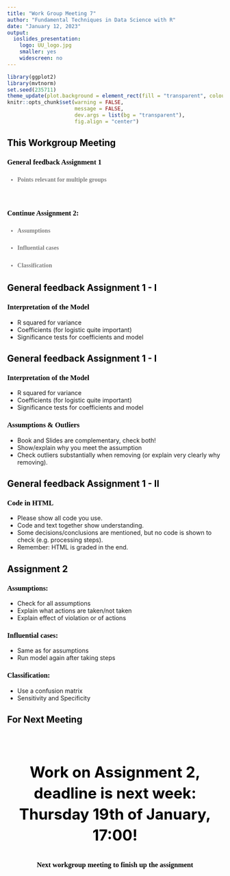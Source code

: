 ```yaml
---
title: "Work Group Meeting 7"
author: "Fundamental Techniques in Data Science with R"
date: "January 12, 2023"
output:
  ioslides_presentation:
    logo: UU_logo.jpg
    smaller: yes
    widescreen: no
---
```


<style>
h2{
  color: black;
}

h3{
  color: black;
  font-family: "Rockwell";
  text-align: left;
}

h4{
  color: grey;
  font-family: "Rockwell";
  text-align: left;
  line-height: 1.5;
}

.forceBreak { -webkit-column-break-after: always; break-after: column; }

#centertext{
color: black;
text-align: center;
font-size: 35px;
line-height: 1.4;
}

#centerh3
{
color: black;
font-family: "Rockwell";
text-align: center;
}

#subtext
{
color: grey;
text-align: center;
font-size: 25px;
line-height: 1.4;
}

</style>

```r
library(ggplot2)
library(mvtnorm)
set.seed(235711)
theme_update(plot.background = element_rect(fill = "transparent", colour = NA))
knitr::opts_chunk$set(warning = FALSE, 
                      message = FALSE, 
                      dev.args = list(bg = "transparent"), 
                      fig.align = "center")
```


## This Workgroup Meeting

<h3> General feedback Assignment 1 </h3>
<h4> - Points relevant for multiple groups </h4>
<br>

<h3> Continue Assignment 2:</h3>
<h4> - Assumptions </h4>
<h4> - Influential cases </h4>
<h4> - Classification </h4>

## General feedback Assignment 1 - I

<h3> Interpretation of the Model </h3>

* R squared for variance
* Coefficients (for logistic quite important)
* Significance tests for coefficients and model 


## General feedback Assignment 1 - I

<h3> Interpretation of the Model </h3>

* R squared for variance
* Coefficients (for logistic quite important)
* Significance tests for coefficients and model 

<h3> Assumptions & Outliers </h3>

* Book and Slides are complementary, check both! 
* Show/explain why you meet the assumption 
* Check outliers substantially when removing (or explain very clearly why removing). 

## General feedback Assignment 1 - II

<h3> Code in HTML </h3>

* Please show all code you use.
* Code and text together show understanding.
* Some decisions/conclusions are mentioned, but no code is shown to check (e.g. processing steps).
* Remember: HTML is graded in the end. 

## Assignment 2

<h3> Assumptions: </h3>
- Check for all assumptions
- Explain what actions are taken/not taken
- Explain effect of violation or of actions

<h3> Influential cases: </h3>
- Same as for assumptions
- Run model again after taking steps

<h3> Classification: </h3>
- Use a confusion matrix
- Sensitivity and Specificity

## For Next Meeting

<br><br>
<p id = "centertext"><b> Work on Assignment 2, deadline is next week: Thursday 19th of January, 17:00! </b></p>

<h3 id = "centerh3"> Next workgroup meeting to finish up the assignment </h3>



